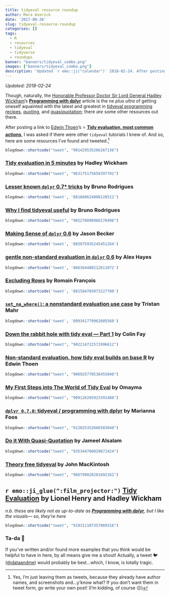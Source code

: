 ```yaml
---
title: tidyeval resource roundup
author: Mara Averick
date: '2017-08-26'
slug: tidyeval-resource-roundup
categories: []
tags:
  - R
  - resources
  - tidyeval
  - tidyverse
  - roundups
banner: "banners/tidyeval_combo.png"
images: ["banners/tidyeval_combo.png"]
description: 'Updated `r emo::ji("calendar")` 2018-02-24. After posting a link to Edwin Thoen’s "Tidy evaluation most common actions," I was asked if there were other tidy eval resources I knew of. So, here are some of the tutorials  I’ve found and tweeted.'
---
```


_Updated: 2018-02-24_  

Though, naturally, the [Honorable Professor Doctor Sir Lord General Hadley Wickham](http://hadley.nz/)'s [**Programming with dplyr**](http://dplyr.tidyverse.org/articles/programming.html) article is the _ne plus ultra_ of getting oneself aquainted with the latest and greatest in [tidyeval programming recipes](http://dplyr.tidyverse.org/articles/programming.html#programming-recipes), [quoting](http://dplyr.tidyverse.org/articles/programming.html#quoting), and [quasiquotation](http://dplyr.tidyverse.org/articles/programming.html#quasiquotation); there _are_ some other resources out there.

After posting a link to [Edwin Thoen](https://edwinth.github.io)'s ⭐️ [**Tidy evaluation, most common actions**](https://edwinth.github.io/blog/dplyr-recipes/), I was asked if there were other `tidyeval` tutorials I knew of. And so, here are some resources I've found and tweeted.[^1]

```r
blogdown::shortcode("tweet", "901429535266267136")
```

### [Tidy evaluation in 5 minutes](https://www.youtube.com/watch?v=nERXS3ssntw) by Hadley Wickham

```r
blogdown::shortcode("tweet", "963175175658397701")
```

### [Lesser known `dplyr` 0.7* tricks](http://www.brodrigues.co/blog/2017-06-19-dplyr-0-70-tutorial/) by Bruno Rodrigues

```r
blogdown::shortcode('tweet', '881860624808128512')
```

### [Why I find tidyeval useful](http://www.brodrigues.co/blog/2017-08-27-why_tidyeval/) by Bruno Rodrigues

```r
blogdown::shortcode("tweet", "902278898968170496")
```

### [Making Sense of `dplyr` 0.6](http://www.json.blog/2017/05/making-sense-of-dplyr-0.6/?utm_content=bufferb2c45&utm_medium=social&utm_source=twitter.com&utm_campaign=buffer) by Jason Becker

```r
blogdown::shortcode('tweet', '865975935245451264')
```

### [gentle non-standard evaluation in `dplyr` 0.6](https://alexpghayes.github.io/2017/gentle-non-standard-evaluation-in-dplyr-0-6/?utm_content=buffer3fc76&utm_medium=social&utm_source=twitter.com&utm_campaign=buffer) by Alex Hayes

```r
blogdown::shortcode('tweet', '866364480212611072')
```

### [Excluding Rows](https://romain.rbind.io/blog/2017/07/01/excluding-rows/?utm_content=bufferc1336&utm_medium=social&utm_source=twitter.com&utm_campaign=buffer) by Romain François

```r
blogdown::shortcode('tweet', '881584765073227780')
```

### [`set_na_where()`: a nonstandard evaluation use case](https://tjmahr.github.io/set-na-where-nonstandard-evaluation-use-case/?utm_content=buffer2d7a9&utm_medium=social&utm_source=twitter.com&utm_campaign=buffer) by Tristan Mahr

```r
blogdown::shortcode('tweet', '899341779962605568')
```

### [Down the rabbit hole with tidy eval — Part 1](http://colinfay.me/tidyeval-1/) by Colin Fay

```r
blogdown::shortcode("tweet", "902214722572996612")
```

### [Non-standard evaluation, how tidy eval builds on base R](https://edwinth.github.io/blog/nse/) by Edwin Thoen

```r
blogdown::shortcode("tweet", "906925770538455040")
```

### [My First Steps into The World of Tidy Eval](www.onceupondata.com/2017/08/12/my-first-steps-into-the-world-of-tidyeval/) by Omayma
```r
blogdown::shortcode("tweet", "909126265923391488")
```

### [`dplyr 0.7.0`: tidyeval / programming with dplyr](https://github.com/rladies/meetup-presentations_boston/blob/master/Boston_20170817_tidyeval_ppt.pdf) by Marianna Foos

```r
blogdown::shortcode("tweet", "912025352666583040")
```

### [Do it With Quasi-Quotation](http://blog.jalsalam.com/posts/2017/quasi-quotation-applications/) by Jameel Alsalam

```r
blogdown::shortcode("tweet", "935344760029671424")
```

### [Theory free tidyeval](https://www.johnmackintosh.com/2018-02-19-theory-free-tidyeval/) by John MacKintosh

```r
blogdown::shortcode("tweet", "966799020281692161")
```

## `r emo::ji_glue(":film_projector:")` [Tidy Evaluation](https://schd.ws/hosted_files/user2017/43/tidyeval-user.pdf) by Lionel Henry and Hadley Wickham

_n.b. these are likely not as up-to-date as [**Programming with dplyr**](http://dplyr.tidyverse.org/articles/programming.html), but I like the visuals— so, they're here_

```r
blogdown::shortcode("tweet", "919311107357069316")
```

### Ta-da 🎉

If you've written and/or found more examples that you think would be helpful to have in here, by all means give me a shout! Actually, a tweet 🐦 ([\@dataandme](https://twitter.com/dataandme)) would probably be best...which, I know, is totally tragic.

[^1]: Yes, I'm just leaving them as tweets, because they already have author names, and screenshots and...y'know what? If you don't want them in tweet form, go write your own post! (I'm kidding, of course 😉)

